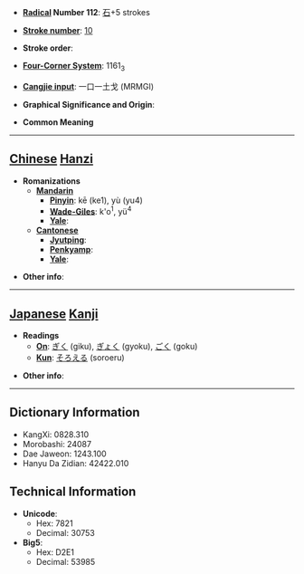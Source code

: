* '''[[Wiktionary:Chinese radical index| Radical]] Number 112''': [[Wiktionary:Chinese radical index 石|石]]+5 strokes

* '''[[Wiktionary:Chinese total strokes index|Stroke number]]''': [[Wiktionary:Chinese total strokes index 10|10]]

* '''Stroke order''': 

* '''[[Wiktionary:Chinese four corner index|Four-Corner System]]''': 1161<sub>3</sub>

* '''[[Wiktionary:Chinese Cangjie index|Cangjie input]]''': 一口一土戈 (MRMGI)

* '''Graphical Significance and Origin''': 

* '''Common Meaning'''

----

== [[Chinese]] [[Hanzi]] ==

* '''Romanizations'''
** '''[[Mandarin]]'''
*** '''[[Pinyin]]''': kē (ke1), yù (yu4)
*** '''[[Wade-Giles]]''': k'o<sup>1</sup>, yü<sup>4</sup>
*** '''[[Yale]]''': 
** '''[[Cantonese]]'''
*** '''[[Jyutping]]''':
*** '''[[Penkyamp]]''': 
*** '''[[Yale]]''': 

* '''Other info''': 

----

== [[Japanese]] [[Kanji]] ==

* '''Readings'''
** '''[[On]]''': [[ぎく]] (giku), [[ぎょく]] (gyoku), [[ごく]] (goku)
** '''[[Kun]]''': [[そろえる]] (soroeru)

* '''Other info''':  

----

== Dictionary Information ==

* KangXi: 0828.310
* Morobashi: 24087
* Dae Jaweon: 1243.100
* Hanyu Da Zidian: 42422.010

== Technical Information ==

* '''Unicode''':
** Hex: 7821
** Decimal: 30753
* '''Big5''':
** Hex: D2E1
** Decimal: 53985